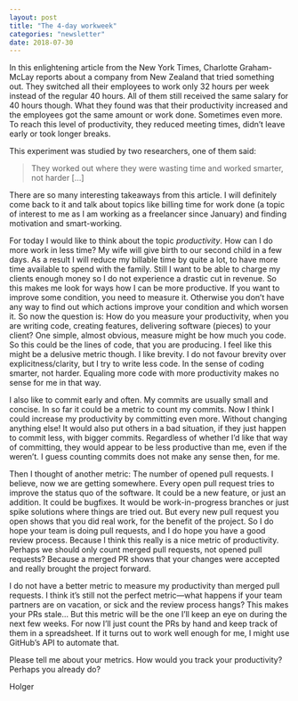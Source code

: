 ```yaml
---
layout: post
title: "The 4-day workweek"
categories: "newsletter"
date: 2018-07-30
---
```

In this enlightening article from the New York Times, Charlotte Graham-McLay reports about a company from New Zealand that tried something out. They switched all their employees to work only 32 hours per week instead of the regular 40 hours. All of them still received the same salary for 40 hours though. What they found was that their productivity increased and the employees got the same amount or work done. Sometimes even more.
To reach this level of productivity, they reduced meeting times, didn’t leave early or took longer breaks.
<!--more-->
This experiment was studied by two researchers, one of them said:

> They worked out where they were wasting time and worked smarter, not harder  […]

There are so many interesting takeaways from this article. I will definitely come back to it and talk about topics like billing time for work done (a topic of interest to me as I am working as a freelancer since January) and finding motivation and smart-working.

For today I would like to think about the topic _productivity_. How can I do more work in less time? My wife will give birth to our second child in a few days. As a result I will reduce my billable time by quite a lot, to have more time available to spend with the family. Still I want to be able to charge my clients enough money so I do not experience a drastic cut in revenue. So this makes me look for ways how I can be more productive.
If you want to improve some condition, you need to measure it. Otherwise you don’t have any way to find out which actions improve your condition and which worsen it. So now the question is: How do you measure your productivity, when you are writing code, creating features, delivering software (pieces) to your client?
One simple, almost obvious, measure might be how much you code. So this could be the lines of code, that you are producing. I feel like this might be a delusive metric though. I like brevity. I do not favour brevity over explicitness/clarity, but I try to write less code. In the sense of coding smarter, not harder.
Equaling more code with more productivity makes no sense for me in that way.

I also like to commit early and often. My commits are usually small and concise. In so far it could be a metric to count my commits. Now I think I could increase my productivity by committing even more. Without changing anything else! It would also put others in a bad situation, if they just happen to commit less, with bigger commits. Regardless of whether I’d like that way of committing, they would appear to be less productive than me, even if the weren’t. I guess counting commits does not make any sense then, for me.

Then I thought of another metric: The number of opened pull requests. I believe, now we are getting somewhere. Every open pull request tries to improve the status quo of the software. It could be a new feature, or just an addition. It could be bugfixes. It would be work-in-progress branches or just spike solutions where things are tried out. But every new pull request you open shows that you did real work, for the benefit of the project. So I do hope your team is doing pull requests, and I do hope you have a good review process. Because I think this really is a nice metric of productivity. Perhaps we should only count merged pull requests, not opened pull requests? Because a merged PR shows that your changes were accepted and really brought the project forward.

I do not have a better metric to measure my productivity than merged pull requests. I think it’s still not the perfect metric—what happens if your team partners are on vacation, or sick and the review process hangs? This makes your PRs stale… But this metric will be the one I’ll keep an eye on during the next few weeks. For now I’ll just count the PRs by hand and keep track of them in a spreadsheet. If it turns out to work well enough for me, I might use GitHub’s API to automate that.

Please tell me about your metrics. How would you track your productivity? Perhaps you already do?

Holger

